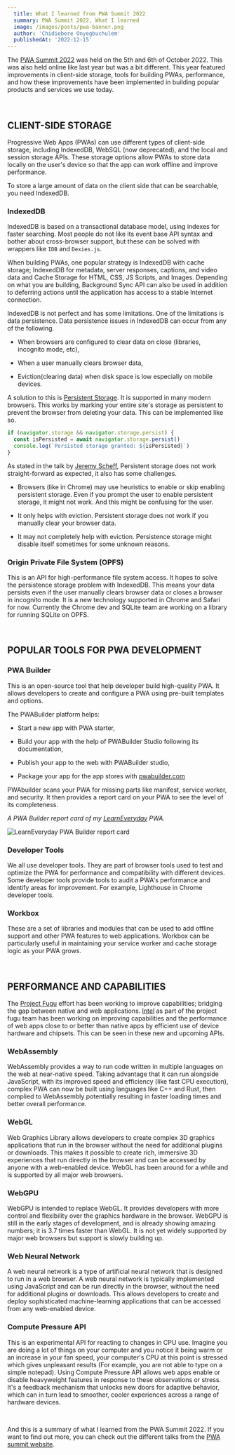 ```yaml
---
  title: What I learned from PWA Summit 2022
  summary: PWA Summit 2022, What I learned
  image: /images/posts/pwa-banner.png
  author: 'Chidiebere Onyegbuchulem'
  publishedAt: '2022-12-15'
---
```


The <u>PWA Summit 2022</u> was held on the 5th and 6th of October 2022. This was
also held online like last year but was a bit different. This year featured
improvements in client-side storage, tools for building PWAs, performance, and
how these improvements have been implemented in building popular products and
services we use today.

<p>&nbsp;</p>

## CLIENT-SIDE STORAGE

Progressive Web Apps (PWAs) can use different types of client-side storage,
including IndexedDB, WebSQL (now deprecated), and the local and session storage
APIs. These storage options allow PWAs to store data locally on the user's
device so that the app can work offline and improve performance.

To store a large amount of data on the client side that can be searchable, you
need IndexedDB.

### IndexedDB

IndexedDB is based on a transactional database model, using indexes for faster
searching. Most people do not like its event base API syntax and bother about
cross-browser support, but these can be solved with wrappers like `IDB` and
`Dexies.js`.

When building PWAs, one popular strategy is IndexedDB with cache storage;
IndexedDB for metadata, server responses, captions, and video data and Cache
Storage for HTML, CSS, JS Scripts, and Images. Depending on what you are
building, Background Sync API can also be used in addition to deferring actions
until the application has access to a stable Internet connection.

IndexedDB is not perfect and has some limitations. One of the limitations is
data persistence. Data persistence issues in IndexedDB can occur from any of the
following.

- When browsers are configured to clear data on close (libraries, incognito
  mode, etc),

- When a user manually clears browser data,

- Eviction(clearing data) when disk space is low especially on mobile devices.

A solution to this is [Persistent Storage](https://web.dev/persistent-storage).
It is supported in many modern browsers. This works by marking your entire
site's storage as persistent to prevent the browser from deleting your data.
This can be implemented like so.

```js
if (navigator.storage && navigator.storage.persist) {
  const isPersisted = await navigator.storage.persist()
  console.log(`Persisted storage granted: ${isPersisted}`)
}
```

As stated in the talk by
[Jeremy Scheff](https://www.youtube.com/watch?v=tEOzwbvmTpA&list=PLdwe-qCygjtFuWAeFoPI6-_9FKt2BRLh3),
Persistent storage does not work straight-forward as expected, it also has some
challenges.

- Browsers (like in Chrome) may use heuristics to enable or skip enabling
  persistent storage. Even if you prompt the user to enable persistent storage,
  it might not work. And this might be confusing for the user.

- It only helps with eviction. Persistent storage does not work if you manually
  clear your browser data.

- It may not completely help with eviction. Persistence storage might disable
  itself sometimes for some unknown reasons.

### Origin Private File System (OPFS)

This is an API for high-performance file system access. It hopes to solve the
persistence storage problem with IndexedDB. This means your data persists even
if the user manually clears browser data or closes a browser in incognito mode.
It is a new technology supported in Chrome and Safari for now. Currently the
Chrome dev and SQLite team are working on a library for running SQLite on OPFS.

<p>&nbsp;</p>

## POPULAR TOOLS FOR PWA DEVELOPMENT

### PWA Builder

This is an open-source tool that help developer build high-quality PWA. It
allows developers to create and configure a PWA using pre-built templates and
options.

The PWABuilder platform helps:

- Start a new app with PWA starter,

- Build your app with the help of PWABuilder Studio following its documentation,

- Publish your app to the web with PWABuilder studio,

- Package your app for the app stores with
  [pwabuilder.com](https://www.pwabuilder.com/)

PWAbuilder scans your PWA for missing parts like manifest, service worker, and
security. It then provides a report card on your PWA to see the level of its
completeness.

_A PWA Builder report card of my
[LearnEveryday](https://learn-everyday.netlify.app/) PWA._

![LearnEveryday PWA Builder report card](/images/posts/PWA-Summit-2022/Screenshot-pwa-builder-report.png)

### Developer Tools

We all use developer tools. They are part of browser tools used to test and
optimize the PWA for performance and compatibility with different devices. Some
developer tools provide tools to audit a PWA's performance and identify areas
for improvement. For example, Lighthouse in Chrome developer tools.

### Workbox

These are a set of libraries and modules that can be used to add offline support
and other PWA features to web applications. Workbox can be particularly useful
in maintaining your service worker and cache storage logic as your PWA grows.

<p>&nbsp;</p>

## PERFORMANCE AND CAPABILITIES

The <u>Project Fugu</u> effort has been working to improve capabilities;
bridging the gap between native and web applications. <u>Intel</u> as part of
the project fugu team has been working on improving capabilities and the
performance of web apps close to or better than native apps by efficient use of
device hardware and chipsets. This can be seen in these new and upcoming APIs.

### WebAssembly

WebAssembly provides a way to run code written in multiple languages on the web
at near-native speed. Taking advantage that it can run alongside JavaScript,
with its improved speed and efficiency (like fast CPU execution), complex PWA
can now be built using languages like C++ and Rust, then complied to WebAssembly
potentially resulting in faster loading times and better overall performance.

### WebGL

Web Graphics Library allows developers to create complex 3D graphics
applications that run in the browser without the need for additional plugins or
downloads. This makes it possible to create rich, immersive 3D experiences that
run directly in the browser and can be accessed by anyone with a web-enabled
device. WebGL has been around for a while and is supported by all major web
browsers.

### WebGPU

WebGPU is intended to replace WebGL. It provides developers with more control
and flexibility over the graphics hardware in the browser. WebGPU is still in
the early stages of development, and is already showing amazing numbers; it is
3.7 times faster than WebGL. It is not yet widely supported by major web
browsers but support is slowly building up.

### Web Neural Network

A web neural network is a type of artificial neural network that is designed to
run in a web browser. A web neural network is typically implemented using
JavaScript and can be run directly in the browser, without the need for
additional plugins or downloads. This allows developers to create and deploy
sophisticated machine-learning applications that can be accessed from any
web-enabled device.

### Compute Pressure API

This is an experimental API for reacting to changes in CPU use. Imagine you are
doing a lot of things on your computer and you notice it being warm or an
increase in your fan speed, your computer's CPU at this point is stressed which
gives unpleasant results (For example, you are not able to type on a simple
notepad). Using Compute Pressure API allows web apps enable or disable
heavyweight features in response to these observations or stress. It's a
feedback mechanism that unlocks new doors for adaptive behavior, which can in
turn lead to smoother, cooler experiences across a range of hardware devices.

<p>&nbsp;</p>

And this is a summary of what I learned from the PWA Summit 2022. If you want to
find out more, you can check out the different talks from the
[PWA summit website](https://pwasummit.org/).
